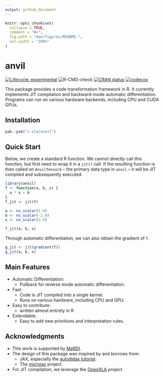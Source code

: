 ```yaml
---
output: github_document
---
```


<!-- README.md is generated from README.Rmd. Please edit that file -->

```r
knitr::opts_chunk$set(
  collapse = TRUE,
  comment = "#>",
  fig.path = "man/figures/README-",
  out.width = "100%"
)
```

# anvil

<!-- badges: start -->
[![Lifecycle: experimental](https://img.shields.io/badge/lifecycle-experimental-orange.svg)](https://lifecycle.r-lib.org/articles/stages.html#experimental)
![R-CMD-check](https://github.com/r-xla/anvil/actions/workflows/R-CMD-check.yaml/badge.svg)
[![CRAN status](https://www.r-pkg.org/badges/version/anvil)](https://CRAN.R-project.org/package=anvil)
[![codecov](https://codecov.io/gh/r-xla/anvil/branch/main/graph/badge.svg)](https://codecov.io/gh/r-xla/anvil)
<!-- badges: end -->

This package provides a code transformation framework in R.
It currently implements JIT compilation and backward-mode automatic differentiation.
Programs can run on various hardware backends, including CPU and CUDA GPUs.

## Installation

``` r
pak::pak("r-xla/anvil")
```

## Quick Start

Below, we create a standard R function. We cannot directly call this function, but first need to wrap it in a `jit()` call.
If the resulting function is then called on `AnvilTensor`s -- the primary data type in `anvil` -- it will be JIT compiled and subsequently executed.

```r
library(anvil)
f <- function(a, b, x) {
  a * x + b
}
f_jit <- jit(f)

a <- nv_scalar(1.0)
b <- nv_scalar(-2.0)
x <- nv_scalar(3.0)

f_jit(a, b, x)
```

Through automatic differentiation, we can also obtain the gradient of `f`.

```r
g_jit <- jit(gradient(f))
g_jit(a, b, x)
```

## Main Features

- Automatic Differentiation:
  - Pullback for reverse mode automatic differentiation.
- Fast:
  - Code is JIT compiled into a single kernel.
  - Runs on various hardware, including CPU and GPU.
- Easy to contribute:
  - written almost entirely in R
- Extendable:
  - Easy to add new primitives and interpretation rules.

## Acknowledgments

- This work is supported by [MaRDI](https://www.mardi4nfdi.de).
- The design of this package was inspired by and borrows from:
  - JAX, especially the [autodidax tutorial](https://docs.jax.dev/en/latest/autodidax.html).
  - The [microjax](https://github.com/joey00072/microjax) project.
- For JIT compilation, we leverage the [OpenXLA](https://openxla.org/) project.
